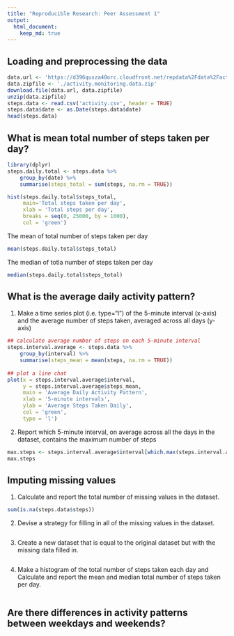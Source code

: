 ---
title: "Reproducible Research: Peer Assessment 1"
output: 
  html_document:
    keep_md: true
---


## Loading and preprocessing the data

```{r, cache=TRUE}
data.url <- 'https://d396qusza40orc.cloudfront.net/repdata%2Fdata%2Factivity.zip'
data.zipfile <- './activity.monitoring.data.zip'
download.file(data.url, data.zipfile)
unzip(data.zipfile)
steps.data <- read.csv('activity.csv', header = TRUE)
steps.data$date <- as.Date(steps.data$date)
head(steps.data)
```
## What is mean total number of steps taken per day?
```{r}
library(dplyr)
steps.daily.total <- steps.data %>% 
    group_by(date) %>% 
    summarise(steps_total = sum(steps, na.rm = TRUE))

hist(steps.daily.total$steps_total, 
     main='Total steps taken per day',
     xlab = 'Total steps per day',
     breaks = seq(0, 25000, by = 1000),
     col = 'green')

```

The mean of total number of steps taken per day
```{r}
mean(steps.daily.total$steps_total)
```

The median of totla number of steps taken per day
```{r}
median(steps.daily.total$steps_total)

```

## What is the average daily activity pattern?
1. Make a time series plot (i.e. type="l") of the 5-minute interval (x-axis) and the average number of steps taken, averaged across all days (y-axis)

```{r}
## calculate average number of steps on each 5-minute interval
steps.interval.average <- steps.data %>% 
    group_by(interval) %>% 
    summarise(steps_mean = mean(steps, na.rm = TRUE))
  
## plot a line chat 
plot(x = steps.interval.average$interval,
     y = steps.interval.average$steps_mean,
     main = 'Average Daily Activity Pattern',
     xlab = '5-minute intervals',
     ylab = 'Average Steps Taken Daily',
     col = 'green',
     type = 'l')
```

2. Report which 5-minute interval, on average across all the days in the dataset, contains the maximum number of steps
```{r}
max.steps <- steps.interval.average$interval[which.max(steps.interval.average$steps_mean)]
max.steps

```


## Imputing missing values

1. Calculate and report the total number of missing values in the dataset.
```{r}
sum(is.na(steps.data$steps))
```

2. Devise a strategy for filling in all of the missing values in the dataset.
```{r}

```

3. Create a new dataset that is equal to the original dataset but with the missing data filled in.
```{r}

```

4. Make a histogram of the total number of steps taken each day and Calculate and report the mean and median total number of steps taken per day.
```{r}

```

## Are there differences in activity patterns between weekdays and weekends?

```{r}

```
